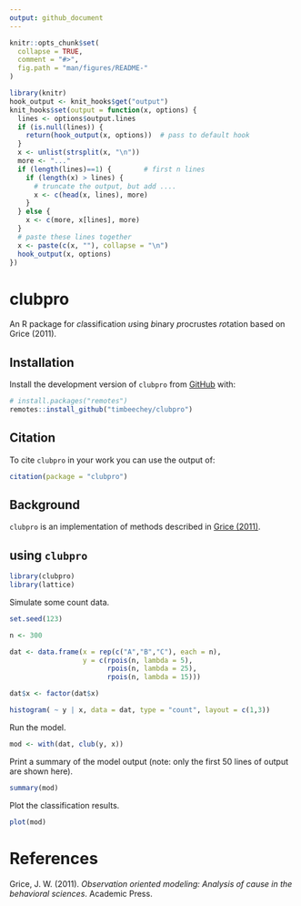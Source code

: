 ```yaml
---
output: github_document
---
```


<!-- README.md is generated from README.Rmd. Please edit that file -->

```r
knitr::opts_chunk$set(
  collapse = TRUE,
  comment = "#>",
  fig.path = "man/figures/README-"
)
```

```r
library(knitr)
hook_output <- knit_hooks$get("output")
knit_hooks$set(output = function(x, options) {
  lines <- options$output.lines
  if (is.null(lines)) {
    return(hook_output(x, options))  # pass to default hook
  }
  x <- unlist(strsplit(x, "\n"))
  more <- "..."
  if (length(lines)==1) {        # first n lines
    if (length(x) > lines) {
      # truncate the output, but add ....
      x <- c(head(x, lines), more)
    }
  } else {
    x <- c(more, x[lines], more)
  }
  # paste these lines together
  x <- paste(c(x, ""), collapse = "\n")
  hook_output(x, options)
})
``` 

# clubpro

An R package for *cl*assification *u*sing *b*inary *p*rocrustes *ro*tation based on Grice (2011).

## Installation

Install the development version of `clubpro` from [GitHub](https://github.com/timbeechey/clubpro) with:

```r
# install.packages("remotes")
remotes::install_github("timbeechey/clubpro")
```

## Citation

To cite `clubpro` in your work you can use the output of:

```r
citation(package = "clubpro")
```

## Background

`clubpro` is an implementation of methods described in [Grice (2011)](https://psycnet.apa.org/record/2011-14580-000).

## using `clubpro`

```r
library(clubpro)
library(lattice)
```

Simulate some count data.

```r
set.seed(123)

n <- 300

dat <- data.frame(x = rep(c("A","B","C"), each = n),
                  y = c(rpois(n, lambda = 5),
                        rpois(n, lambda = 25),
                        rpois(n, lambda = 15)))

dat$x <- factor(dat$x)

histogram( ~ y | x, data = dat, type = "count", layout = c(1,3))
```

Run the model.

```r
mod <- with(dat, club(y, x))
```

Print a summary of the model output (note: only the first 50 lines of output are shown here).

```r
summary(mod)
```

Plot the classification results.

```r
plot(mod)
```

# References

Grice, J. W. (2011). _Observation oriented modeling: Analysis of cause in the behavioral sciences_. Academic Press.
